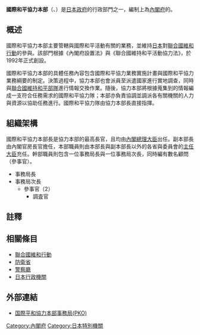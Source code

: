 {{Infobox Govt Agency
  | agency_name     = 國際和平協力本部
  | nativename      = '''{{lang|ja|国際平和協力本部}}'''
  | nativename_r    = '''こくさいへいわきょうりょくほんぶ'''<br/>'''International Peace Cooperation Headquarters'''
  | jurisdiction    = [[File:Flag_of_Japan.svg|20px]] [[日本|日本]]
  | seal            = Go-shichi no kiri crest.svg
  | seal_width      = 125px
  | seal_caption    = 
  | logo            = 
  | logo_width      = 
  | logo_caption    = 
  | formed          = [[1992年|1992年]]（[[平成|平成]]4年）
  | preceding1      = 
  | preceding2      =
  | dissolved       = 
  | superseding     = 
  | employees       = 
  | budget          = 6億3,395萬2千日圓<ref name="予算">{{PDFlink|[https://www.bb.mof.go.jp/server/2020/dlpdf/DL202011001.pdf 令和2年度一般会計予算]}} 財務省</ref>（2020）
  | minister1_name  = 
  | minister1_pfo   = 
  | minister2_name  = 
  | minister2_pfo   =
  | chief1_title    = 本部長
  | chief1          = [[安倍晉三|安倍晉三]]
  | chief2_title    = 副本部長
  | chief2          = [[菅義偉|菅義偉]]
  | chief3_title    = 事務局長
  | chief3          = {{link-jp|岩井文男|岩井文男}}
  | parent_agency   = [[內閣府|內閣府]]
  | child1_agency   = [[內部部局|內部部局]]
  | child2_agency   = 
  | child3_agency   = 
  | child4_agency   = 
  | child5_agency   = 
  | child6_agency   = 
  | child7_agency   = 
  | child8_agency   = 
  | child9_agency   = 
  | keydocument1    = 
  | keydocument2    =
  | picture         = Kinyucho3.jpg
  | picture_width   = 250px
  | picture_caption = 國際和平協力本部設於中央合同廳舍第4號館內
  | headquarters    = {{JPN}}<br/>{{color|red|〒}}100-8970 <br/>[[東京都|東京都]][[千代田區|千代田區]][[霞關|霞關]]3丁目1番1號
  | website         = [http://www.pko.go.jp/ 國際和平協力本部事務局]
  | footnotes       = 
}}
'''國際和平協力本部'''（{{jpn|j=国際平和協力本部|hg=こくさいへいわきょうりょくほんぶ}}、{{lang-en|International Peace Cooperation Headquarters}}）是[[日本政府|日本政府]]的行政部門之一，編制上為[[內閣府|內閣府]]的{{link-ja|特別機關|特別の機関}}。

== 概述 ==
國際和平協力本部主要管轄與國際和平活動有關的業務，並維持[[日本|日本]]對[[联合国维持和平部队|聯合國維和行動]]的參與。該部門根據《內閣府設置法》與《聯合國維持和平活動協力法》，於1992年正式創設。

國際和平協力本部的具體任務內容包含國際和平協力業務實施計畫與國際和平協力業務綱要的制定。決策過程中，協力本部也會派員至派遣國家進行實地調查，同時與[[聯合國維持和平部隊|聯合國維持和平部隊]]進行情報交換作業。隨後，協力本部將根據蒐集到的情報編成一支符合任務需求的國際和平協力隊；本部亦負責協調並調派各有關機關的人力與資源以協助任務進行。國際和平協力隊由協力本部長直接指揮。

== 組織架構 ==
國際和平協力本部長是協力本部的最高長官，且均由[[日本內閣總理大臣|內閣總理大臣]]出任。副本部長由內閣官房長官擔任，本部職員則由本部長與副本部長以外的各省與委員會的[[主任大臣|主任大臣]]充任。幹部職員則包含一位事務局長與一位事務局次長，同時編有數名顧問（參事官）。
* 事務局長
* 事務局次長
** 參事官（2）
*** 調査官
== 註釋 ==
{{reflist}}

== 相關條目 ==
* [[聯合國維和行動|聯合國維和行動]]
* [[防衛省|防衛省]] 
* [[警察廳_(日本)|警察廳]]
* [[日本行政機關|日本行政機關]]

== 外部連結 ==
* [https://www.cao.go.jp/pko/index.html 国際平和協力本部事務局(PKO)] {{Wayback|url=http://www.pko.go.jp/ |date=20201102033245 }}

{{Authority control}}
[[Category:內閣府|Category:內閣府]]
[[Category:日本特別機關|Category:日本特別機關]]